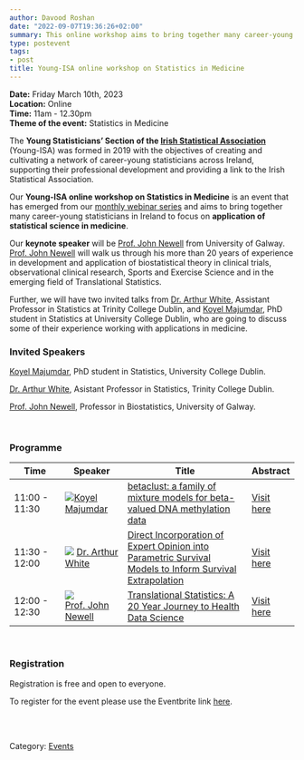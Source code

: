 ```yaml
---
author: Davood Roshan
date: "2022-09-07T19:36:26+02:00"
summary: This online workshop aims to bring together many career-young statisticians in Ireland to focus on application of statistics in medicine.
type: postevent
tags:
- post
title: Young-ISA online workshop on Statistics in Medicine
---
```


**Date:** Friday March 10th, 2023 <br>
**Location:** Online <br>
**Time:** 11am - 12.30pm <br>
**Theme of the event:** Statistics in Medicine <br>

The **Young Statisticians' Section of the <a href="https://istat.ie/" target="_blank">Irish Statistical Association**</a> (Young-ISA) was formed in 2019 with the objectives of creating and cultivating a network of career-young statisticians across Ireland, supporting their professional development and providing a link to the Irish Statistical Association.</p>

Our **Young-ISA online workshop on Statistics in Medicine** is an event that has emerged from our [monthly webinar series](/webinars) and aims to bring together many career-young statisticians in Ireland to focus on **application of statistical science in medicine**. 

Our **keynote speaker** will be [Prof. John Newell](https://www.universityofgalway.ie/our-research/people/mathematics-statistics-and-applied-mathematics/johnnewell/) from University of Galway. [Prof. John Newell](https://www.universityofgalway.ie/our-research/people/mathematics-statistics-and-applied-mathematics/johnnewell/) will walk us through his more than 20 years of experience in development and application of biostatistical theory in clinical trials, observational clinical research, Sports and Exercise Science and in the emerging field of Translational Statistics.

Further, we will have two invited talks from [Dr. Arthur White](https://www.tcd.ie/research/profiles/?profile=arwhite), Assistant Professor in Statistics at Trinity College Dublin, and [Koyel Majumdar](https://www.linkedin.com/in/koyel-majumdar-0b261b154/?originalSubdomain=ie), PhD student in Statistics at University College Dublin, who are going to discuss some of their experience working with applications in medicine.

### Invited Speakers

[Koyel Majumdar](https://www.linkedin.com/in/koyel-majumdar-0b261b154/?originalSubdomain=ie), PhD student in Statistics, University College Dublin. <br>

[Dr. Arthur White](https://www.tcd.ie/research/profiles/?profile=arwhite), Asistant Professor in Statistics, Trinity College Dublin. <br>

[Prof. John Newell](https://www.universityofgalway.ie/our-research/people/mathematics-statistics-and-applied-mathematics/johnnewell/), Professor in Biostatistics, University of Galway. <br>

<br>

### Programme

| Time          |      Speaker      | Title                                                                      | Abstract           |
|-----------------------------|------------------------------------|-----------------------------------------------------------------------|-----------------------|
| 11:00 - 11:30 |[<img src="/webinars/posts/image/pic_Koyel_Majumdar.png">](https://www.linkedin.com/in/koyel-majumdar-0b261b154/?originalSubdomain=ie)[Koyel Majumdar](https://www.linkedin.com/in/koyel-majumdar-0b261b154/?originalSubdomain=ie) |  [betaclust: a family of mixture models for beta-valued DNA methylation data](/webinars/posts/2023-03-10-webinar_day_koyelmajumdar/)  |[Visit here](/webinars/posts/2023-03-10-webinar_day_koyelmajumdar/) |
| 11:30 - 12:00 | [<img src="/webinars/posts/image/pic_Arthur_White.png">](https://www.tcd.ie/research/profiles/?profile=arwhite) [Dr. Arthur White](https://www.tcd.ie/research/profiles/?profile=arwhite)     | [Direct Incorporation of Expert Opinion into Parametric Survival Models to Inform Survival Extrapolation](/webinars/posts/2023-03-10-webinar_day_arthur_white/) |[Visit here](/webinars/posts/2023-03-10-webinar_day_arthur_white/) |
| 12:00 - 12:30 |[<img src="/webinars/posts/image/pic_John_Newell.png">](https://www.universityofgalway.ie/our-research/people/mathematics-statistics-and-applied-mathematics/johnnewell/)  [Prof. John Newell](https://www.universityofgalway.ie/our-research/people/mathematics-statistics-and-applied-mathematics/johnnewell/) | [Translational Statistics: A 20 Year Journey to Health Data Science](/webinars/posts/2023-03-10-webinar_day_johnnewell/) |[Visit here](/webinars/posts/2023-03-10-webinar_day_johnnewell/) |

<br>

### Registration
Registration is free and open to everyone.

To register for the event please use the Eventbrite link [here](https://www.eventbrite.ie/e/y-isa-online-workshop-on-statistics-in-medicine-tickets-545951665127).


<br>
<br>

Category: [<u>Events</u>](/events/)
